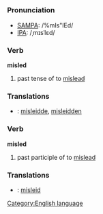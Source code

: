 =={{en}}==
[[Category:English language]]
=== Pronunciation ===
*[[w:SAMPA|SAMPA]]: /%mIs"lEd/
*[[w:IPA|IPA]]: /ˌmɪsˈlεd/

=== Verb ===

'''misled'''

# past tense of to [[mislead]]

=== Translations ===
*{{nl}}: [[misleidde]], [[misleidden]]

=== Verb ===

'''misled'''

# past participle of to [[mislead]]

=== Translations ===
*{{nl}}: [[misleid]]